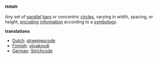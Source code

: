 ===noun===

Any set of [[parallel]] [[bar]]s or concentric [[circle]]s, varying in width, spacing, or height, [[encode|encoding]] [[information]] according to a [[symbology]].

'''translations'''
*[[Dutch]]: [[streepjescode]]
*[[Finnish]]: [[viivakoodi]]
*[[German]]: [[Strichcode]]